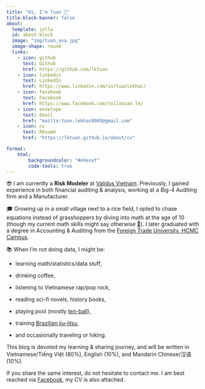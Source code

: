 ---
title: "Hi, I'm Tuan 🤙"
title-block-banner: false
about:
  template: jolla
  id: about-block
  image: "img/tuan_ava.jpg"
  image-shape: round
  links:
    - icon: github
      text: Github
      href: https://github.com/lktuan
    - icon: linkedin
      text: LinkedIn
      href: https://www.linkedin.com/in/tuanlekhac/
    - icon: facebook
      text: Facebook
      href: https://www.facebook.com/toilatuan.lk/
    - icon: envelope
      text: Email
      href: "mailto:tuan.lekhac0905@gmail.com"   
    - icon: cv
      text: Résumé
      href: "https://lktuan.github.io/about/cv"   

format:
    html:
        backgroundcolor: "#e9ecef"
        code-tools: true
---

<!-- # Hey <img src="https://media.giphy.com/media/hvRJCLFzcasrR4ia7z/giphy.gif" width="50px"/>, I am Tuan!  -->

::: {#about-block}
<!-- # Hey <img src="https://media.giphy.com/media/hvRJCLFzcasrR4ia7z/giphy.gif" width="50px"/>, I am Tuan!  -->
😎 I am currently a **Risk Modeler** at [Validus Vietnam](https://validus.vn/). Previously, I gained experience in both financial auditing & analysis, working at a Big-4 Auditing firm and a Manufacturer.

🎓 Growing up in a small village next to a rice field, I opted to chase equations instead of grasshoppers by diving into math at the age of 10 (though my current math skills might say otherwise 👀). I later graduated with a degree in Accounting & Auditing from the [Foreign Trade University, HCMC Campus](https://www.ftu.edu.vn/).

📚 When I'm not doing data, I might be:

-   learning math/statistics/data stuff,

-   drinking coffee,

-   listening to Vietnamese rap/pop rock,

-   reading sci-fi novels, history books,

-   playing pool (mostly [ten-ball](https://en.wikipedia.org/wiki/Ten-ball)),

-   training [Brazilian jiu-jitsu](https://en.wikipedia.org/wiki/Brazilian_jiu-jitsu),

-   and occasionally traveling or hiking.

This blog is devoted my learning & sharing journey, and will be written in Vietnamese/Tiếng Việt (80%), English (10%), and Mandarin Chinese/汉语 (10%).

If you share the same interest, do not hesitate to contact me. I am best reached via [Facebook](https://www.facebook.com/toilatuan.lk), my CV is also attached.
:::